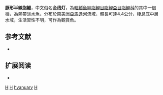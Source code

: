 {{Speciesbox 
| taxon = Hemigrammus hyanuary
| status = LC
| status_system = IUCN3.1
| status_ref = <ref name="IUCN">{{Cite journal | author = R. Reis | author2 = F. Lima | last-author-amp = yes | title = ''Hemigrammus hyanuary'' | journal = [[The_IUCN_Red_List_of_Threatened_Species|The IUCN Red List of Threatened Species]] | volume = 2009 | page = e.T167683A6367318 | publisher = [[IUCN|IUCN]] | date = 2009 | url = http://www.iucnredlist.org/details/167683/0 | doi = 10.2305/IUCN.UK.2009-2.RLTS.T167683A6367318.en | access-date = 6 January 2018 | archive-date = 2018-06-02 | archive-url = https://web.archive.org/web/20180602144716/http://www.iucnredlist.org/details/167683/0 | dead-url = no }}</ref>
| authority =  [[Durbin|Durbin]], 1918
| synonyms = 
}}
'''豚形半線脂鯉'''，中文俗名'''金线灯'''，為[[輻鰭魚綱|輻鰭魚綱]][[脂鯉目|脂鯉目]][[脂鯉亞目|脂鯉亞目]][[脂鯉科|脂鯉科]]的其中一個[[種|種]]，為熱帶淡水魚，分布於[[南美洲|南美洲]][[亞馬遜河|亞馬遜河]]流域，體長可達4.4公分，棲息底中層水域，生活習性不明，可作為觀賞魚。

==参考文献==
{{refbegin}}
*{{FishBase_species|genus=Hemigrammus|species=hyanuary|year=2013|month=12}}
{{refend}}

== 扩展阅读 ==
{{refbegin}}
*{{wikispecies-inline|Hemigrammus hyanuary|豚形半線脂鯉}}
{{refend}}
{{Taxonbar|from=Q178523}}

[[Category:IUCN红色名录无危物种|H]]
[[Category:觀賞魚|H]]
[[Category:半線脂鯉屬|hyanuary]]
[[Category:1918年描述的魚類|H]]

{{魚類小作品}}